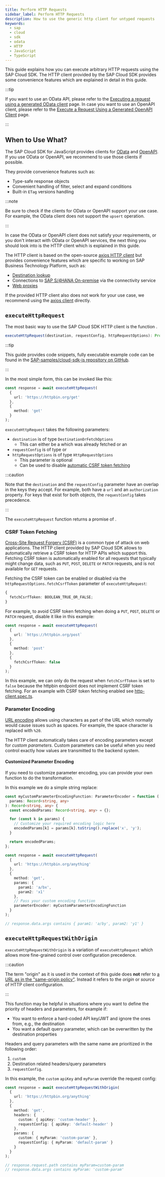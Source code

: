 ```yaml
---
title: Perform HTTP Requests
sidebar_label: Perform HTTP Requests
description: How to use the generic http client for untyped requests
keywords:
  - sap
  - cloud
  - sdk
  - odata
  - HTTP
  - JavaScript
  - TypeScript
---
```



This guide explains how you can execute arbitrary HTTP requests using the SAP Cloud SDK.
The HTTP client provided by the SAP Cloud SDK provides some convenience features which are explained in detail in this guide.

<!-- Prettier doesn't change this, cf https://docusaurus.io/docs/markdown-features/admonitions#usage-with-prettier -->

:::tip

If you want to use an OData API, please refer to the [Executing a request using a generated OData client](../odata/execute-odata-request.mdx) page.
In case you want to use an OpenAPI client, please refer to the [Execute a Request Using a Generated OpenAPI Client](../openapi/execute-openapi-request) page.

:::

## When to Use What?

The SAP Cloud SDK for JavaScript provides clients for [OData](../odata/execute-odata-request.mdx) and [OpenAPI](../openapi/execute-openapi-request).
If you use OData or OpenAPI, we recommend to use those clients if possible.

They provide convenience features such as:

- Type-safe response objects
- Convenient handling of filter, select and expand conditions
- Built-in `ETag` versions handling

<!-- Prettier doesn't change this, cf https://docusaurus.io/docs/markdown-features/admonitions#usage-with-prettier -->

:::note

Be sure to check if the clients for OData or OpenAPI support your use case.
For example, the OData client does not support the `upsert` operation.

:::

In case the OData or OpenAPI client does not satisfy your requirements, or you don't interact with OData or OpenAPI services, the next thing you should look into is the HTTP client which is explained in this guide.

The HTTP client is based on the open-source [axios HTTP client](https://axios-http.com) but provides convenience features which are specific to working on SAP Business Technology Platform, such as:

- [Destination lookup](../connectivity/destination.mdx)
- Connections to [SAP S/4HANA On-premise](../connectivity/on-premise.mdx) via the connectivity service
- [Web proxies](../connectivity/proxy.mdx)

If the provided HTTP client also does not work for your use case, we recommend using the [axios client](https://axios-http.com/docs/example) directly.

## `executeHttpRequest`

The most basic way to use the SAP Cloud SDK HTTP client is the function <LinkToLatestJsApiDocs slug="functions/sap_cloud_sdk_http_client.executeHttpRequest" name="executeHttpRequest" />.

```ts
executeHttpRequest(destination, requestConfig, httpRequestOptions): Promise<HttpResponse>;
```

<!-- Prettier doesn't change this, cf https://docusaurus.io/docs/markdown-features/admonitions#usage-with-prettier -->

:::tip

This guide provides code snippets, fully executable example code can be found in the [SAP-samples/cloud-sdk-js repository on GitHub](https://github.com/SAP-samples/cloud-sdk-js/tree/main/samples/http-client-examples).

:::

In the most simple form, this can be invoked like this:

```ts
const response = await executeHttpRequest(
  {
    url: 'https://httpbin.org/get'
  },
  {
    method: 'get'
  }
);
```

`executeHttpRequest` takes the following parameters:

- `destination` is of type `DestinationOrFetchOptions`
  - This can either be a <LinkToLatestJsApiDocs slug="interfaces/sap_cloud_sdk_connectivity.Destination" name="destination object" /> which was already fetched or an <LinkToLatestJsApiDocs slug="interfaces/sap_cloud_sdk_connectivity.DestinationFetchOptions" name="object containing a destination name and an optional JWT" />
- `requestConfig` is of type <LinkToLatestJsApiDocs slug="types/sap_cloud_sdk_http_client.HttpRequestConfig" name="HttpRequestConfig" /> or <LinkToLatestJsApiDocs slug="types/sap_cloud_sdk_http_client.HttpRequestConfigWithOrigin" name="HttpRequestConfigWithOrigin" />
- `httpRequestOptions` is of type `HttpRequestOptions`
  - This parameter is optional
  - Can be used to disable [automatic CSRF token fetching](#csrf-token-fetching)

<!-- Prettier doesn't change this, cf https://docusaurus.io/docs/markdown-features/admonitions#usage-with-prettier -->

:::caution

Note that the `destination` and the `requestConfig` parameter have an overlap in the keys they accept.
For example, both have a `url` and an `authorization` property.
For keys that exist for both objects, the `requestConfig` takes precedence.

:::

The `executeHttpRequest` function returns a promise of <LinkToLatestJsApiDocs slug="interfaces/sap_cloud_sdk_http_client.HttpResponse" name="HttpResponse" />.

### CSRF Token Fetching

[Cross-Site Request Forgery (CSRF)](https://en.wikipedia.org/wiki/Cross-site_request_forgery) is a common type of attack on web applications.
The HTTP client provided by SAP Cloud SDK allows to automatically retrieve a CSRF token for HTTP APIs which support this.
Fetching CSRF token is automatically enabled for all requests that typically might change data, such as `PUT`, `POST`, `DELETE` or `PATCH` requests, and is not available for `GET` requests.

Fetching the CSRF token can be enabled or disabled via the `httpRequestOptions.fetchCsrfToken` parameter of `executeHttpRequest`:

```ts
{
  fetchCsrfToken: BOOLEAN_TRUE_OR_FALSE;
}
```

For example, to avoid CSRF token fetching when doing a `PUT`, `POST`, `DELETE` or `PATCH` request, disable it like in this example:

```ts
const response = await executeHttpRequest(
  {
    url: `https://httpbin.org/post`
  },
  {
    method: 'post'
  },
  {
    fetchCsrfToken: false
  }
);
```

In this example, we can only do the request when `fetchCsrfToken` is set to `false` because the httpbin endpoint does not implement CSRF token fetching.
For an example with CSRF token fetching enabled see [http-client.spec.ts](https://github.com/SAP-samples/cloud-sdk-js/blob/main/samples/http-client-examples/http-client.spec.ts).

### Parameter Encoding

[URL encoding](https://en.wikipedia.org/wiki/Percent-encoding) allows using characters as part of the URL which normally would cause issues such as spaces.
For example, the space character is replaced with `%20`.

The HTTP client automatically takes care of encoding parameters except for _custom parameters_.
Custom parameters can be useful when you need control exactly how values are transmitted to the backend system.

#### Customized Parameter Encoding

If you need to customize parameter encoding, you can provide your own function to do the transformation.

In this example we do a simple string replace:

```ts
const myCustomParameterEncodingFunction: ParameterEncoder = function (
  params: Record<string, any>
): Record<string, any> {
  const encodedParams: Record<string, any> = {};

  for (const k in params) {
    // Customize your required encoding logic here
    encodedParams[k] = params[k].toString().replace('x', 'y');
  }

  return encodedParams;
};

const response = await executeHttpRequest(
  {
    url: 'https://httpbin.org/anything'
  },
  {
    method: 'get',
    params: {
      param1: 'a/bx',
      param2: 'x1'
    },
    // Pass your custom encoding function
    parameterEncoder: myCustomParameterEncodingFunction
  }
);

// response.data.args contains { param1: 'a/by', param2: 'y1' }
```

## `executeHttpRequestWithOrigin`

`executeHttpRequestWithOrigin` is a variation of `executeHttpRequest` which allows more fine-grained control over configuration precedence.

<!-- Prettier doesn't change this, cf https://docusaurus.io/docs/markdown-features/admonitions#usage-with-prettier -->

:::caution

The term "origin" as it is used in the context of this guide does **not** refer to [a URL as in the "same-origin policy"](https://developer.mozilla.org/en-US/docs/Glossary/Origin).
Instead it refers to the _origin_ or _source_ of HTTP client configuration.

:::

This function may be helpful in situations where you want to define the priority of headers and parameters, for example if:

- You want to enforce a hard-coded API key/JWT and ignore the ones from, e.g., the destination
- You want a default query parameter, which can be overwritten by the destination properties

Headers and query parameters with the same name are prioritized in the following order:

1. `custom`
2. Destination related headers/query parameters
3. `requestConfig`.

In this example, the `custom` `apiKey` and `myParam` override the request config:

```ts
const response = await executeHttpRequestWithOrigin(
  {
    url: 'https://httpbin.org/anything'
  },
  {
    method: 'get',
    headers: {
      custom: { apiKey: 'custom-header' },
      requestConfig: { apiKey: 'default-header' }
    },
    params: {
      custom: { myParam: 'custom-param' },
      requestConfig: { myParam: 'default-param' }
    }
  }
);

// response.request.path contains myParam=custom-param
// response.data.args contains myParam: 'custom-param'
```
